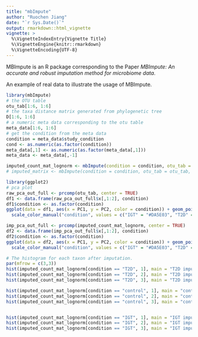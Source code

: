 ```yaml
---
title: "mbImpute"
author: "Ruochen Jiang"
date: "`r Sys.Date()`"
output: rmarkdown::html_vignette
vignette: >
  %\VignetteIndexEntry{Vignette Title}
  %\VignetteEngine{knitr::rmarkdown}
  %\VignetteEncoding{UTF-8}
---
```


MBImpute is an R package corresponding to the Paper $\textit{MBImpute: An accurate and robust imputation method for microbiome data}$. 

An example of real data to illustrate the usage of MBImpute.

```r
library(mbImpute)
# the OTU table
otu_tab[1:6, 1:6]
# the taxa distance matrix generated from phylogenetic tree 
D[1:6, 1:6]
# a numeric meta data corresponding to the otu table
meta_data[1:6, 1:6]
# get the condition from the meta data
condition = meta_data$study_condition
cond <- as.numeric(as.factor(condition))
meta_data[,1] <- as.numeric(as.factor(meta_data[,1]))
meta_data <- meta_data[,-1]

imputed_count_mat_lognorm <- mbImpute(condition = condition, otu_tab = otu_tab, meta_data = meta_data, D = D)$imp_count_mat_lognorm
# imputed_matrix <- mbImpute(condition = condition, otu_tab = otu_tab, meta_data = meta_data, D = D, parallel = TRUE, ncores = 4)
```
```r
library(ggplot2)
# pca plot
raw_pca_out_full <- prcomp(otu_tab, center = TRUE)
df1 <- data.frame(raw_pca_out_full$x[,1:2], condition)
df1$condition <- as.factor(condition)
ggplot(data = df1, aes(x = PC1, y = PC2, color = condition)) + geom_point(size = 2) +
  scale_color_manual("condition", values = c("IGT" = "#DA5E03", "T2D" = "#389E78", "control"= "#2166ac"))

imp_pca_out_full <- prcomp(imputed_count_mat_lognorm, center = TRUE)
df2 <- data.frame(imp_pca_out_full$x[,1:2], condition)
df2$condition <- as.factor(condition)
ggplot(data = df2, aes(x = PC1, y = PC2, color = condition)) + geom_point(size = 2) +
  scale_color_manual("condition", values = c("IGT" = "#DA5E03", "T2D" = "#389E78", "control"= "#2166ac"))
```
```r
# The histogram for each taxon after imputation. 
par(mfrow = c(3,3))
hist(imputed_count_mat_lognorm[condition == "T2D", 1], main = "T2D imputed 1")
hist(imputed_count_mat_lognorm[condition == "T2D", 2], main = "T2D imputed 2")
hist(imputed_count_mat_lognorm[condition == "T2D", 3], main = "T2D imputed 3")

hist(imputed_count_mat_lognorm[condition == "control", 1], main = "control imputed 1")
hist(imputed_count_mat_lognorm[condition == "control", 2], main = "control imputed 2")
hist(imputed_count_mat_lognorm[condition == "control", 3], main = "control imputed 3")


hist(imputed_count_mat_lognorm[condition == "IGT", 1], main = "IGT imputed 1")
hist(imputed_count_mat_lognorm[condition == "IGT", 2], main = "IGT imputed 2")
hist(imputed_count_mat_lognorm[condition == "IGT", 3], main = "IGT imputed 3")
```



